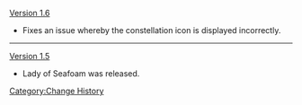 [[Version 1.6]]
* Fixes an issue whereby the constellation icon is displayed incorrectly.
----
[[Version 1.5]]
* Lady of Seafoam was released.
<noinclude>[[Category:Change History]]</noinclude>